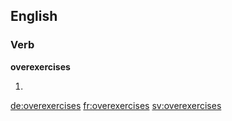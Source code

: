 ==English==

===Verb===
'''overexercises'''

# {{third-person singular of|overexercise}}

[[de:overexercises]]
[[fr:overexercises]]
[[sv:overexercises]]